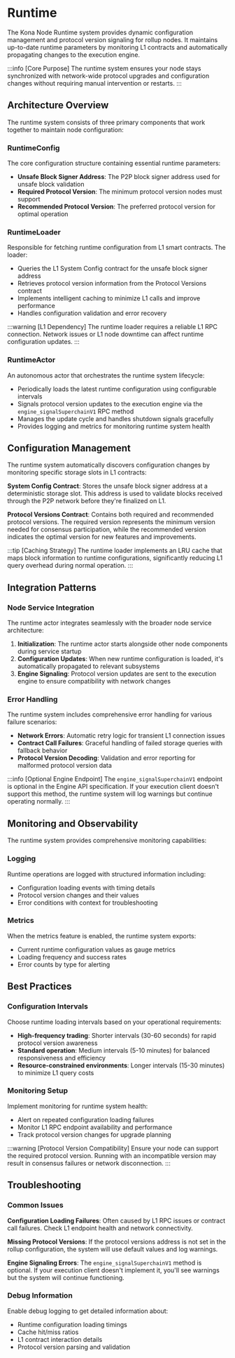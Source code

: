 # Runtime

The Kona Node Runtime system provides dynamic configuration management and protocol version signaling for rollup nodes. It maintains up-to-date runtime parameters by monitoring L1 contracts and automatically propagating changes to the execution engine.

:::info
[Core Purpose]
The runtime system ensures your node stays synchronized with network-wide protocol upgrades and configuration changes without requiring manual intervention or restarts.
:::

## Architecture Overview

The runtime system consists of three primary components that work together to maintain node configuration:

### RuntimeConfig

The core configuration structure containing essential runtime parameters:

- **Unsafe Block Signer Address**: The P2P block signer address used for unsafe block validation
- **Required Protocol Version**: The minimum protocol version nodes must support
- **Recommended Protocol Version**: The preferred protocol version for optimal operation

### RuntimeLoader

Responsible for fetching runtime configuration from L1 smart contracts. The loader:

- Queries the L1 System Config contract for the unsafe block signer address
- Retrieves protocol version information from the Protocol Versions contract
- Implements intelligent caching to minimize L1 calls and improve performance
- Handles configuration validation and error recovery

:::warning
[L1 Dependency]
The runtime loader requires a reliable L1 RPC connection. Network issues or L1 node downtime can affect runtime configuration updates.
:::

### RuntimeActor

An autonomous actor that orchestrates the runtime system lifecycle:

- Periodically loads the latest runtime configuration using configurable intervals
- Signals protocol version updates to the execution engine via the `engine_signalSuperchainV1` RPC method
- Manages the update cycle and handles shutdown signals gracefully
- Provides logging and metrics for monitoring runtime system health

## Configuration Management

The runtime system automatically discovers configuration changes by monitoring specific storage slots in L1 contracts:

**System Config Contract**: Stores the unsafe block signer address at a deterministic storage slot. This address is used to validate blocks received through the P2P network before they're finalized on L1.

**Protocol Versions Contract**: Contains both required and recommended protocol versions. The required version represents the minimum version needed for consensus participation, while the recommended version indicates the optimal version for new features and improvements.

:::tip
[Caching Strategy]
The runtime loader implements an LRU cache that maps block information to runtime configurations, significantly reducing L1 query overhead during normal operation.
:::

## Integration Patterns

### Node Service Integration

The runtime actor integrates seamlessly with the broader node service architecture:

1. **Initialization**: The runtime actor starts alongside other node components during service startup
2. **Configuration Updates**: When new runtime configuration is loaded, it's automatically propagated to relevant subsystems
3. **Engine Signaling**: Protocol version updates are sent to the execution engine to ensure compatibility with network changes

### Error Handling

The runtime system includes comprehensive error handling for various failure scenarios:

- **Network Errors**: Automatic retry logic for transient L1 connection issues
- **Contract Call Failures**: Graceful handling of failed storage queries with fallback behavior
- **Protocol Version Decoding**: Validation and error reporting for malformed protocol version data

:::info
[Optional Engine Endpoint]
The `engine_signalSuperchainV1` endpoint is optional in the Engine API specification. If your execution client doesn't support this method, the runtime system will log warnings but continue operating normally.
:::

## Monitoring and Observability

The runtime system provides comprehensive monitoring capabilities:

### Logging

Runtime operations are logged with structured information including:
- Configuration loading events with timing details
- Protocol version changes and their values
- Error conditions with context for troubleshooting

### Metrics

When the metrics feature is enabled, the runtime system exports:
- Current runtime configuration values as gauge metrics
- Loading frequency and success rates
- Error counts by type for alerting

## Best Practices

### Configuration Intervals

Choose runtime loading intervals based on your operational requirements:

- **High-frequency trading**: Shorter intervals (30-60 seconds) for rapid protocol version awareness
- **Standard operation**: Medium intervals (5-10 minutes) for balanced responsiveness and efficiency  
- **Resource-constrained environments**: Longer intervals (15-30 minutes) to minimize L1 query costs

### Monitoring Setup

Implement monitoring for runtime system health:

- Alert on repeated configuration loading failures
- Monitor L1 RPC endpoint availability and performance
- Track protocol version changes for upgrade planning

:::warning
[Protocol Version Compatibility]
Ensure your node can support the required protocol version. Running with an incompatible version may result in consensus failures or network disconnection.
:::

## Troubleshooting

### Common Issues

**Configuration Loading Failures**: Often caused by L1 RPC issues or contract call failures. Check L1 endpoint health and network connectivity.

**Missing Protocol Versions**: If the protocol versions address is not set in the rollup configuration, the system will use default values and log warnings.

**Engine Signaling Errors**: The `engine_signalSuperchainV1` method is optional. If your execution client doesn't implement it, you'll see warnings but the system will continue functioning.

### Debug Information

Enable debug logging to get detailed information about:
- Runtime configuration loading timings
- Cache hit/miss ratios
- L1 contract interaction details
- Protocol version parsing and validation
